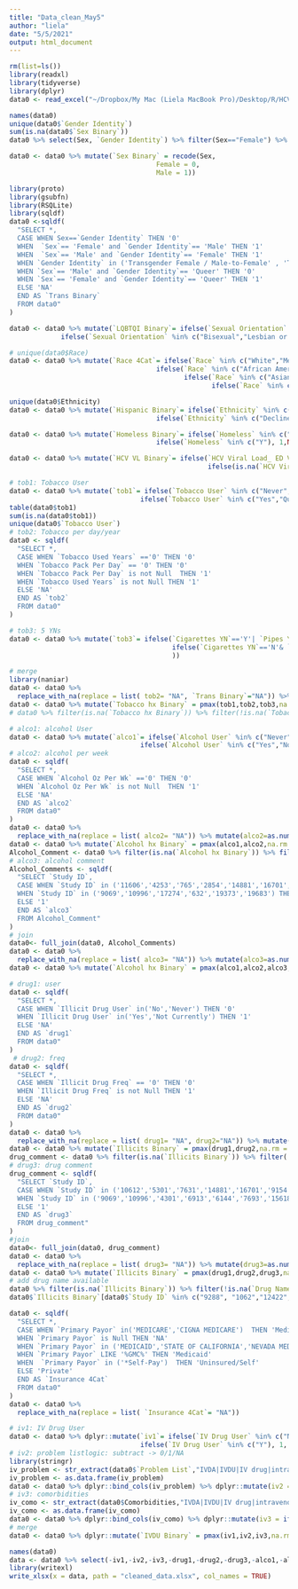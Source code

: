 ```yaml
---
title: "Data_clean_May5"
author: "liela"
date: "5/5/2021"
output: html_document
---
```

```r
rm(list=ls())
library(readxl)
library(tidyverse)
library(dplyr)
data0 <- read_excel("~/Dropbox/My Mac (Liela MacBook Pro)/Desktop/R/HCV/HCV_1Y_PostBPA_RFDataset_deiD_Raw.xlsx") %>% select(-`Sex_Binary (0F,1M)`, -`Trans_Binary`,-`LGBTQI_Binary`,-`Race_4Cat (0W,1B,2A,3O/M)`,-`Hispanic_Binary`,-Homeless_Binary,-HCV_VL_Binary,-Tobacco_hx_Binary,-Alcohol_hx_Binary,-Illicits_Binary,-IVDU_Binary,-`Insurance_4Cat (Medicare, Medicaid, Private, Uninsured/Self)`)
```

```r
names(data0)
unique(data0$`Gender Identity`)
sum(is.na(data0$`Sex Binary`))
data0 %>% select(Sex, `Gender Identity`) %>% filter(Sex=="Female") %>% filter(`Gender Identity` == "Queer")
```

```r
data0 <- data0 %>% mutate(`Sex Binary` = recode(Sex,
                                     Female = 0,
                                     Male = 1)) 
```
```r
library(proto)
library(gsubfn)
library(RSQLite)
library(sqldf)
data0 <-sqldf(
  "SELECT *,
  CASE WHEN Sex==`Gender Identity` THEN '0'
  WHEN  `Sex`== 'Female' and `Gender Identity`== 'Male' THEN '1'
  WHEN  `Sex`== 'Male' and `Gender Identity`== 'Female' THEN '1'
  WHEN `Gender Identity` in ('Transgender Female / Male-to-Female' , 'Transgender Male / Female-to-Male','Gender Fluid') THEN '1'
  WHEN `Sex`== 'Male' and `Gender Identity`== 'Queer' THEN '0'
  WHEN `Sex`== 'Female' and `Gender Identity`== 'Queer' THEN '1'
  ELSE 'NA'
  END AS `Trans Binary`
  FROM data0"
)
```
```r
data0 <- data0 %>% mutate(`LQBTQI Binary`= ifelse(`Sexual Orientation` %in% c("Straight (not lesbian or gay)"),0,
             ifelse(`Sexual Orientation` %in% c("Bisexual","Lesbian or Gay","Pansexual","Queer","Asexual"), 1,NA))) 
```
```r
# unique(data0$Race)
data0 <- data0 %>% mutate(`Race 4Cat`= ifelse(`Race` %in% c("White","Mexican American" ),0,
                                     ifelse(`Race` %in% c("African American or Black"), 1,
                                            ifelse(`Race` %in% c("Asian"), 2,
                                                   ifelse(`Race` %in% c("999","Decline to State","Unavailable or unknown","Unable to respond"),NA,3))))) 
```
```r
unique(data0$Ethnicity)
data0 <- data0 %>% mutate(`Hispanic Binary`= ifelse(`Ethnicity` %in% c("Hispanic or Latino","Other Hispanic"),1,
                                     ifelse(`Ethnicity` %in% c("Declined to state","Unknown","999"), NA, 0)))
```
```r
data0 <- data0 %>% mutate(`Homeless Binary`= ifelse(`Homeless` %in% c("N"),0,
                                     ifelse(`Homeless` %in% c("Y"), 1,NA)))
```
```r
data0 <- data0 %>% mutate(`HCV VL Binary`= ifelse(`HCV Viral Load_ ED Visit 1` %in% c("Not Detected","Nonreactive","Not detected","<15"),0,
                                                  ifelse(is.na(`HCV Viral Load_ ED Visit 1`),NA,1)))
```
```r
# tob1: Tobacco User
data0 <- data0 %>% mutate(`tob1`= ifelse(`Tobacco User` %in% c("Never","Passive" ),0,
                                 ifelse(`Tobacco User` %in% c("Yes","Quit"), 1, NA)))
table(data0$tob1)
sum(is.na(data0$tob1))
unique(data0$`Tobacco User`)
# tob2: Tobacco per day/year
data0 <- sqldf(
  "SELECT *,
  CASE WHEN `Tobacco Used Years` =='0' THEN '0'
  WHEN `Tobacco Pack Per Day` == '0' THEN '0'
  WHEN `Tobacco Pack Per Day` is not Null  THEN '1'
  WHEN `Tobacco Used Years` is not Null THEN '1'
  ELSE 'NA'
  END AS `tob2`
  FROM data0"
)

# tob3: 5 YNs
data0 <- data0 %>% mutate(`tob3`= ifelse(`Cigarettes YN`=='Y'| `Pipes YN`=='Y'|`Cigars YN`=='Y'|`Snuff YN`=='Y'|`Chew YN`=='Y',1, 
                                         ifelse(`Cigarettes YN`=='N'& `Pipes YN`=='N'&`Cigars YN`=='N'&`Snuff YN`=='N'&`Chew YN`=='N',0,NA)
                                         ))

# merge
library(naniar)
data0 <- data0 %>%
  replace_with_na(replace = list( tob2= "NA", `Trans Binary`="NA")) %>% mutate(tob2=as.numeric(tob2),`Trans Binary`=as.numeric(`Trans Binary`))
data0 <- data0 %>% mutate(`Tobacco hx Binary` = pmax(tob1,tob2,tob3,na.rm = T))
# data0 %>% filter(is.na(`Tobacco hx Binary`)) %>% filter(!is.na(`Tobacco Comment`)) ------ 0 rows
```
```r
# alco1: alcohol User
data0 <- data0 %>% mutate(`alco1`= ifelse(`Alcohol User` %in% c("Never","No"),0,
                                 ifelse(`Alcohol User` %in% c("Yes","Not Currently"), 1, NA)))
# alco2: alcohol per week
data0 <- sqldf(
  "SELECT *,
  CASE WHEN `Alcohol Oz Per Wk` =='0' THEN '0'
  WHEN `Alcohol Oz Per Wk` is not Null  THEN '1'
  ELSE 'NA'
  END AS `alco2`
  FROM data0"
)
data0 <- data0 %>%
  replace_with_na(replace = list( alco2= "NA")) %>% mutate(alco2=as.numeric(alco2))
data0 <- data0 %>% mutate(`Alcohol hx Binary` = pmax(alco1,alco2,na.rm = T))
Alcohol_Comment <- data0 %>% filter(is.na(`Alcohol hx Binary`)) %>% filter(!is.na(`Alcohol Comment`)) %>% select(`Study ID`,`Alcohol hx Binary`,`Alcohol Comment`)
# alco3: alcohol comment
Alcohol_Comments <- sqldf(
  "SELECT `Study ID`,
  CASE WHEN `Study ID` in ('11606','4253','765','2854','14881','16701','9154','583') THEN 'NA'
  WHEN `Study ID` in ('9069','10996','17274','632','19373','19683') THEN '0'
  ELSE '1'
  END AS `alco3`
  FROM Alcohol_Comment"
)
# join
data0<- full_join(data0, Alcohol_Comments) 
data0 <- data0 %>%
  replace_with_na(replace = list( alco3= "NA")) %>% mutate(alco3=as.numeric(alco3))
data0 <- data0 %>% mutate(`Alcohol hx Binary` = pmax(alco1,alco2,alco3,na.rm = T))
```
```r
# drug1: user
data0 <- sqldf(
  "SELECT *,
  CASE WHEN `Illicit Drug User` in('No','Never') THEN '0'
  WHEN `Illicit Drug User` in('Yes','Not Currently') THEN '1'
  ELSE 'NA'
  END AS `drug1`
  FROM data0"
)
 # drug2: freq
data0 <- sqldf(
  "SELECT *,
  CASE WHEN `Illicit Drug Freq` == '0' THEN '0'
  WHEN `Illicit Drug Freq` is not Null THEN '1'
  ELSE 'NA'
  END AS `drug2`
  FROM data0"
)
data0 <- data0 %>%
  replace_with_na(replace = list( drug1= "NA", drug2="NA")) %>% mutate(drug1=as.numeric(drug1),drug2=as.numeric(drug2))
data0 <- data0 %>% mutate(`Illicits Binary` = pmax(drug1,drug2,na.rm = T))
drug_comment <- data0 %>% filter(is.na(`Illicits Binary`)) %>% filter(!is.na(`Illicit Drug Comment`)) %>% select(`Study ID`,`Illicit Drug Comment`)
# drug3: drug comment
drug_comment <- sqldf(
  "SELECT `Study ID`,
  CASE WHEN `Study ID` in ('10612','5301','7631','14881','16701','9154','789','583','694','4253') THEN 'NA'
  WHEN `Study ID` in ('9069','10996','4301','6913','6144','7693','15618','15654','19750','10768','6124','19683','10540','632','3355','17274') THEN '0'
  ELSE '1'
  END AS `drug3`
  FROM drug_comment"
)
#join
data0<- full_join(data0, drug_comment) 
data0 <- data0 %>%
  replace_with_na(replace = list( drug3= "NA")) %>% mutate(drug3=as.numeric(drug3))
data0 <- data0 %>% mutate(`Illicits Binary` = pmax(drug1,drug2,drug3,na.rm = T))
# add drug name available
data0 %>% filter(is.na(`Illicits Binary`)) %>% filter(!is.na(`Drug Names`)) %>% select(`Study ID`,`Illicits Binary`,`Drug Names`)
data0$`Illicits Binary`[data0$`Study ID` %in% c("9288",	"1062","12422","4312")] <- 1
```
```r
data0 <- sqldf(
  "SELECT *,
  CASE WHEN `Primary Payor` in('MEDICARE','CIGNA MEDICARE')  THEN 'Medicare'
  WHEN `Primary Payor` is Null THEN 'NA'
  WHEN `Primary Payor` in ('MEDICAID','STATE OF CALIFORNIA','NEVADA MEDICAID') THEN 'Medicaid'
  WHEN `Primary Payor` LIKE '%GMC%' THEN 'Medicaid'
  WHEN  `Primary Payor` in ('*Self-Pay')  THEN 'Uninsured/Self'
  ELSE 'Private'
  END AS `Insurance 4Cat`
  FROM data0"
)
data0 <- data0 %>%
  replace_with_na(replace = list( `Insurance 4Cat`= "NA")) 
```

```r
# iv1: IV Drug User
data0 <- data0 %>% dplyr::mutate(`iv1`= ifelse(`IV Drug User` %in% c("N"),0,
                                 ifelse(`IV Drug User` %in% c("Y"), 1, NA)))
# iv2: problem listlogic: subtract -> 0/1/NA
library(stringr)
iv_problem <- str_extract(data0$`Problem List`,"IVDA|IVDU|IV drug|intravenous") #str_subset
iv_problem <- as.data.frame(iv_problem)
data0 <- data0 %>% dplyr::bind_cols(iv_problem) %>% dplyr::mutate(iv2 = ifelse(is.na(iv_problem),NA,1))
# iv3: comorbidities
iv_como <- str_extract(data0$Comorbidities,"IVDA|IVDU|IV drug|intravenous")
iv_como <- as.data.frame(iv_como)
data0 <- data0 %>% dplyr::bind_cols(iv_como) %>% dplyr::mutate(iv3 = ifelse(is.na(iv_como),NA,1))
# merge
data0 <- data0 %>% dplyr::mutate(`IVDU Binary` = pmax(iv1,iv2,iv3,na.rm = T))
```

```r
names(data0)
data <- data0 %>% select(-iv1,-iv2,-iv3,-drug1,-drug2,-drug3,-alco1,-alco2,-alco3,-tob1,-tob2,-tob3,-iv_problem,-iv_como)
library(writexl)
write_xlsx(x = data, path = "cleaned_data.xlsx", col_names = TRUE)
```



